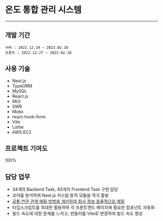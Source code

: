 # 온도 통합 관리 시스템

---

## 개발 기간

```
서버 : 2022.12.19 ~ 2023.02.10
프론트 : 2022.12.27 ~ 2023.02.10
```

## 사용 기술

-   Nest.js
-   TypeORM
-   MySQL
-   React.js
-   MUI
-   SWR
-   Mobx
-   react-hook-form
-   Vite
-   Lottie
-   AWS EC2

## 프로젝트 기여도

100%

## 담당 업무

-   34개의 Backend Task, 40개의 Frontend Task 구현 담당
-   코어를 분석하여 Nest.js 커스텀 동적 모듈을 적극 활용
-   [공통 연관 관계 매핑 방법을 개선하여 회사 정보 효율적으로 매핑](https://blog.naver.com/biud436/222988044806)
-   타입스크립트를 최대한 활용하여 각 프론트엔드 페이지에 필요한 컴포넌트 자동화
-   빌드 속도에 대한 문제를 느끼고, 번들러를 Vite로 변경하여 빌드 속도 향상
